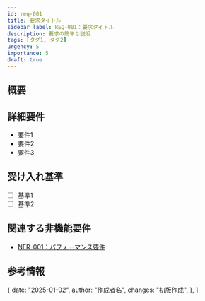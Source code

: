 ```yaml
---
id: req-001
title: 要求タイトル
sidebar_label: REQ-001：要求タイトル
description: 要求の簡単な説明
tags: [タグ1, タグ2]
urgency: 5
importance: 5
draft: true
---
```


<TagList tags={frontMatter.tags} />

<!-- <div style={{ marginBottom: "1rem" }}>
  {frontMatter.tags.map((tag) => (
    <Tag key={tag} name={tag} />
  ))}
</div> -->

## 概要
<!-- 1-2文で要求の概要を記述 -->

## 詳細要件
<!-- 箇条書きで具体的な要件を記述 -->
- 要件1
- 要件2
- 要件3

## 受け入れ基準
<!-- この要求が満たされたと判断できる基準を記述 -->
- [ ] 基準1
- [ ] 基準2

## 関連する非機能要件
<!-- 関連するNFRへのリンク -->
- [NFR-001：パフォーマンス要件](../non-functional/nfr-001.mdx)

## 参考情報
<!-- 追加の情報、図表、リンクなど -->

  {
    date: "2025-01-02",
    author: "作成者名",
    changes: "初版作成",
  },
]
